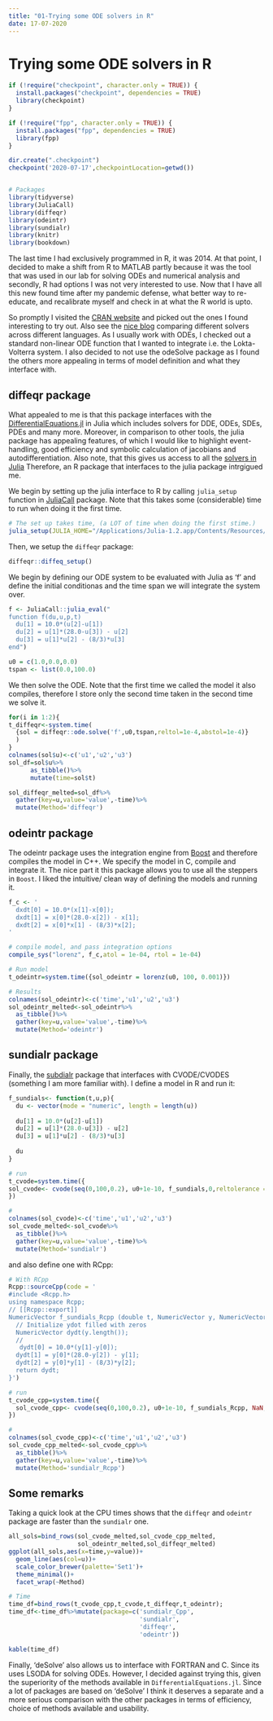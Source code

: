 ```yaml
---
title: "01-Trying some ODE solvers in R"
date: 17-07-2020
---
```


# Trying some ODE solvers in R
```r
if (!require("checkpoint", character.only = TRUE)) {
  install.packages("checkpoint", dependencies = TRUE)
  library(checkpoint)
}

if (!require("fpp", character.only = TRUE)) {
  install.packages("fpp", dependencies = TRUE)
  library(fpp)
}

dir.create(".checkpoint")
checkpoint('2020-07-17',checkpointLocation=getwd())


# Packages
library(tidyverse)
library(JuliaCall)
library(diffeqr)
library(odeintr)
library(sundialr)
library(knitr)
library(bookdown)
```
The last time I had exclusively programmed in R, it was 2014. At that point, I decided to make a shift from R to MATLAB partly because it was the tool that was used in our lab for solving ODEs and numerical analysis and secondly, R had options I was not very interested to use. Now that I have all this new found time after my pandemic defense, what better way to re-educate, and recalibrate myself and check in at what the R world is upto. 

So promptly I visited the [CRAN website]( https://cran.r-project.org/web/views/DifferentialEquations.html) and picked out the ones I found interesting to try out. Also see the [nice blog](https://www.stochasticlifestyle.com/comparison-differential-equation-solver-suites-matlab-r-julia-python-c-fortran/) comparing different solvers across different languages. As I usually work with ODEs, I checked out a standard non-linear ODE function that I wanted to integrate i.e. the Lokta-Volterra system. I also decided to not use the odeSolve package as I found the others more appealing in terms of model definition and what they interface with. 

## diffeqr package
What appealed to me is that this package interfaces with the [DifferentialEquations.jl](https://github.com/SciML/DifferentialEquations.jl) in Julia which includes solvers for DDE, ODEs, SDEs, PDEs and many more.  Moreover, in comparison to other tools, the julia package has appealing features, of which I would like to highlight event-handling, good efficiency and symbolic calculation of jacobians and autodifferentiation. Also note, that this gives us access to all the [solvers in Julia](https://docs.sciml.ai/stable/solvers/ode_solve/) Therefore, an R package that interfaces to the julia package intrgigued me. 

We begin by setting up the julia interface to R by calling `julia_setup` function in [JuliaCall](https://cran.r-project.org/web/packages/JuliaCall/index.html) package. Note that this takes some (considerable) time to run when doing it the first time.

```r
# The set up takes time, (a LOT of time when doing the first stime.)
julia_setup(JULIA_HOME="/Applications/Julia-1.2.app/Contents/Resources/julia/bin")
```

Then, we setup the `diffeqr` package:
```r
diffeqr::diffeq_setup()
```

We begin by defining our ODE system to be evaluated with Julia as 'f' and define the initial conditionas and the time span we will integrate the system over. 
```r
f <- JuliaCall::julia_eval("
function f(du,u,p,t)
  du[1] = 10.0*(u[2]-u[1])
  du[2] = u[1]*(28.0-u[3]) - u[2]
  du[3] = u[1]*u[2] - (8/3)*u[3]
end")

u0 = c(1.0,0.0,0.0)
tspan <- list(0.0,100.0)

```

We then solve the ODE. Note that the first time we called the model it also compiles, therefore I store only the second time taken in the second time we solve it. 
```r

for(i in 1:2){
t_diffeqr<-system.time(
  {sol = diffeqr::ode.solve('f',u0,tspan,reltol=1e-4,abstol=1e-4)}
  )
}
colnames(sol$u)<-c('u1','u2','u3')
sol_df=sol$u%>%
      as_tibble()%>%
      mutate(time=sol$t)

sol_diffeqr_melted=sol_df%>%
  gather(key=u,value='value',-time)%>%
  mutate(Method='diffeqr')
```

## odeintr package
The odeintr package uses the integration engine from [Boost](https://headmyshoulder.github.io/odeint-v2/) and therefore compiles the model in C++. We specify the model in C, compile and integrate it. The nice part it this package allows you to use all the steppers in `Boost`. I liked the intuitive/ clean way of defining the models and running it. 

```r
f_c <- '
  dxdt[0] = 10.0*(x[1]-x[0]);
  dxdt[1] = x[0]*(28.0-x[2]) - x[1];
  dxdt[2] = x[0]*x[1] - (8/3)*x[2];
'

# compile model, and pass integration options
compile_sys("lorenz", f_c,atol = 1e-04, rtol = 1e-04)

# Run model
t_odeintr=system.time({sol_odeintr = lorenz(u0, 100, 0.001)})

# Results
colnames(sol_odeintr)<-c('time','u1','u2','u3')
sol_odeintr_melted<-sol_odeintr%>%
  as_tibble()%>%
  gather(key=u,value='value',-time)%>%
  mutate(Method='odeintr')

```

## sundialr package
Finally, the [subdialr](https://cran.r-project.org/web/packages/sundialr/index.html) package that interfaces with CVODE/CVODES (something I am more familiar with). I define a model in R and run it: 

```r
f_sundials<- function(t,u,p){
  du <- vector(mode = "numeric", length = length(u))
  
  du[1] = 10.0*(u[2]-u[1])
  du[2] = u[1]*(28.0-u[3]) - u[2]
  du[3] = u[1]*u[2] - (8/3)*u[3]
  
  du
}

# run
t_cvode=system.time({
sol_cvode<- cvode(seq(0,100,0.2), u0+1e-10, f_sundials,0,reltolerance = 1e-4,abstolerance = 1e-4)
})

# 
colnames(sol_cvode)<-c('time','u1','u2','u3')
sol_cvode_melted<-sol_cvode%>%
  as_tibble()%>%
  gather(key=u,value='value',-time)%>%
  mutate(Method='sundialr')

```

and also define one with RCpp: 
```r
# With RCpp
Rcpp::sourceCpp(code = '
#include <Rcpp.h>
using namespace Rcpp;
// [[Rcpp::export]]
NumericVector f_sundials_Rcpp (double t, NumericVector y, NumericVector p){
  // Initialize ydot filled with zeros
  NumericVector dydt(y.length());
  // 
   dydt[0] = 10.0*(y[1]-y[0]);
  dydt[1] = y[0]*(28.0-y[2]) - y[1];
  dydt[2] = y[0]*y[1] - (8/3)*y[2];
  return dydt;
}')

# run
t_cvode_cpp=system.time({
  sol_cvode_cpp<- cvode(seq(0,100,0.2), u0+1e-10, f_sundials_Rcpp, NaN,reltolerance = 1e-4,abstolerance = 1e-4)
})

# 
colnames(sol_cvode_cpp)<-c('time','u1','u2','u3')
sol_cvode_cpp_melted<-sol_cvode_cpp%>%
  as_tibble()%>%
  gather(key=u,value='value',-time)%>%
  mutate(Method='sundialr_Rcpp')

```

## Some remarks
Taking a quick look at the CPU times shows that the `diffeqr` and `odeintr` package are faster than the `sundialr` one. 

```r
all_sols=bind_rows(sol_cvode_melted,sol_cvode_cpp_melted,
                   sol_odeintr_melted,sol_diffeqr_melted)
ggplot(all_sols,aes(x=time,y=value))+
  geom_line(aes(col=u))+
  scale_color_brewer(palette='Set1')+
  theme_minimal()+
  facet_wrap(~Method)

# Time 
time_df=bind_rows(t_cvode_cpp,t_cvode,t_diffeqr,t_odeintr);
time_df<-time_df%>%mutate(package=c('sundialr_Cpp',
                                    'sundialr',
                                    'diffeqr',
                                    'odeintr'))

kable(time_df)
```


Finally, 'deSolve' also allows us to interface with FORTRAN and C. Since its uses LSODA for solving ODEs. However, I decided against trying this, given the superiority of the methods available in `DifferentialEquations.jl`. Since a lot of packages are based on 'deSolve' I think it deserves a separate and a more serious comparison with the other packages in terms of efficiency, choice of methods available and usability. 


